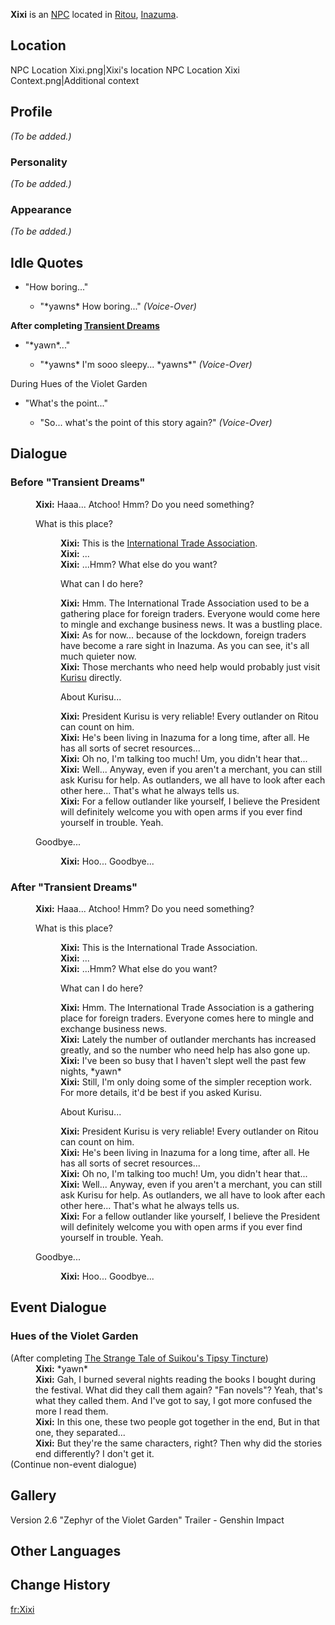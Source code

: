 {{Meta
<!-- REMOVE THIS TEMPLATE AFTER ADDING MISSING INFO -->
|missing_NPC_profile  = yes
}}
{{Character Infobox
|type             = NPC
|image            = NPC Xixi.png
|region           = Inazuma
|region2          = Liyue
|affiliation      = International Trade Association
}}
'''Xixi''' {{Lang|zh=西西|zh_rm=Xīxī}} is an [[NPC]] located in [[Ritou]], [[Inazuma]].

==Location==
<gallery hideaddbutton="true" captionalign="center">
NPC Location Xixi.png|Xixi's location
NPC Location Xixi Context.png|Additional context
</gallery>

==Profile==
<!-- detailed story/lore information goes here -->
''(To be added.)''

===Personality===
''(To be added.)''

===Appearance===
''(To be added.)''

==Idle Quotes==
* "How boring..."
** {{A|VO Xixi 01.ogg}} "*yawns* How boring..." ''(Voice-Over)''

'''After completing [[Transient Dreams]]'''
* "*yawn*..."
** {{A|VO Xixi 02.ogg}} "*yawns* I'm sooo sleepy... *yawns*" ''(Voice-Over)''

;During Hues of the Violet Garden
* "What's the point..."
** {{A|VO Xixi 01 (Irodori).ogg}} "So... what's the point of this story again?" ''(Voice-Over)''

==Dialogue==
===Before "Transient Dreams"===
{{Dialogue start}}
:'''Xixi:''' Haaa... Atchoo! Hmm? Do you need something?
:{{DIcon}} What is this place?
::'''Xixi:''' This is the [[International Trade Association]].
::'''Xixi:''' ...
::'''Xixi:''' ...Hmm? What else do you want?
::{{DIcon}} What can I do here?
::'''Xixi:''' Hmm. The International Trade Association used to be a gathering place for foreign traders. Everyone would come here to mingle and exchange business news. It was a bustling place.
::'''Xixi:''' As for now... because of the lockdown, foreign traders have become a rare sight in Inazuma. As you can see, it's all much quieter now.
::'''Xixi:''' Those merchants who need help would probably just visit [[Kurisu]] directly.
::{{DIcon}} About Kurisu...
::'''Xixi:''' President Kurisu is very reliable! Every outlander on Ritou can count on him.
::'''Xixi:''' He's been living in Inazuma for a long time, after all. He has all sorts of secret resources...
::'''Xixi:''' Oh no, I'm talking too much! Um, you didn't hear that...
::'''Xixi:''' Well... Anyway, even if you aren't a merchant, you can still ask Kurisu for help. As outlanders, we all have to look after each other here... That's what he always tells us.
::'''Xixi:''' For a fellow outlander like yourself, I believe the President will definitely welcome you with open arms if you ever find yourself in trouble. Yeah.
:{{DIcon}} Goodbye...
::'''Xixi:''' Hoo... Goodbye...
{{Dialogue end}}

===After "Transient Dreams"===
{{Dialogue start}}
:'''Xixi:''' Haaa... Atchoo! Hmm? Do you need something?
:{{DIcon}} What is this place?
::'''Xixi:''' This is the International Trade Association.
::'''Xixi:''' ...
::'''Xixi:''' ...Hmm? What else do you want?
::{{DIcon}} What can I do here?
::'''Xixi:''' Hmm. The International Trade Association is a gathering place for foreign traders. Everyone comes here to mingle and exchange business news.
::'''Xixi:''' Lately the number of outlander merchants has increased greatly, and so the number who need help has also gone up.
::'''Xixi:''' I've been so busy that I haven't slept well the past few nights, *yawn*
::'''Xixi:''' Still, I'm only doing some of the simpler reception work. For more details, it'd be best if you asked Kurisu.
::{{DIcon}} About Kurisu...
::'''Xixi:''' President Kurisu is very reliable! Every outlander on Ritou can count on him.
::'''Xixi:''' He's been living in Inazuma for a long time, after all. He has all sorts of secret resources...
::'''Xixi:''' Oh no, I'm talking too much! Um, you didn't hear that...
::'''Xixi:''' Well... Anyway, even if you aren't a merchant, you can still ask Kurisu for help. As outlanders, we all have to look after each other here... That's what he always tells us.
::'''Xixi:''' For a fellow outlander like yourself, I believe the President will definitely welcome you with open arms if you ever find yourself in trouble. Yeah.
:{{DIcon}} Goodbye...
::'''Xixi:''' Hoo... Goodbye...
{{Dialogue end}}

==Event Dialogue==
===Hues of the Violet Garden===
{{Dialogue start}}
;(After completing [[The Strange Tale of Suikou's Tipsy Tincture]])
:'''Xixi:''' *yawn*
:'''Xixi:''' Gah, I burned several nights reading the books I bought during the festival. What did they call them again? "Fan novels"? Yeah, that's what they called them. And I've got to say, I got more confused the more I read them.
:'''Xixi:''' In this one, these two people got together in the end, But in that one, they separated...
:'''Xixi:''' But they're the same characters, right? Then why did the stories end differently? I don't get it.
;(Continue non-event dialogue)
{{Dialogue end}}

==Gallery==
<gallery hideaddbutton="true" captionalign="center">
Version 2.6 "Zephyr of the Violet Garden" Trailer - Genshin Impact
</gallery>

==Other Languages==
{{Other Languages|default_hidden = 1
|en      = Xixi
|zhs     = 西西
|zhs_rm  = Xīxī
|zht     = 西西
|zht_rm  = Xīxī
|ja      = 西西
|ja_rm   = Nishinishi
|ko      = 시시
|ko_rm   = Sisi
|es      = Xixi
|fr      = Xixi
|ru      = Си Си
|th      = Xixi
|vi      = Xixi
|de      = Xixi
|id      = Xixi
|pt      = Saikai
|pt_note = Her name is ''Saikai'', due to a bad connotation for "Xixi" in this language.
}}

==Change History==
{{Change History|2.0}}
<!--
==References==
{{Reflist}}-->

[[fr:Xixi]]